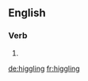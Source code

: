 ==English==

===Verb===
{{head|en}}

# {{present participle of|higgle}}

[[de:higgling]]
[[fr:higgling]]